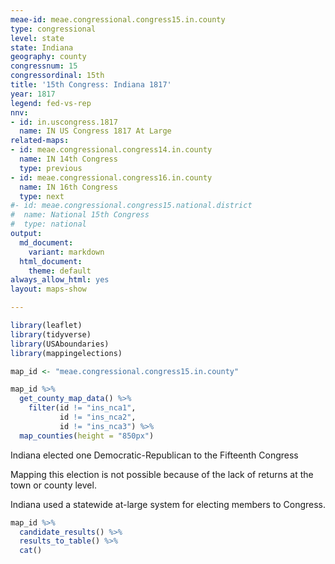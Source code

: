 ```yaml
---
meae-id: meae.congressional.congress15.in.county
type: congressional
level: state
state: Indiana
geography: county
congressnum: 15
congressordinal: 15th
title: '15th Congress: Indiana 1817'
year: 1817
legend: fed-vs-rep
nnv:
- id: in.uscongress.1817
  name: IN US Congress 1817 At Large
related-maps:
- id: meae.congressional.congress14.in.county
  name: IN 14th Congress
  type: previous
- id: meae.congressional.congress16.in.county
  name: IN 16th Congress
  type: next
#- id: meae.congressional.congress15.national.district
#  name: National 15th Congress
#  type: national
output:
  md_document:
    variant: markdown
  html_document:
    theme: default
always_allow_html: yes
layout: maps-show

---
```


```r
library(leaflet)
library(tidyverse)
library(USAboundaries)
library(mappingelections)

map_id <- "meae.congressional.congress15.in.county"
```

<div class="map">

```r
map_id %>%
  get_county_map_data() %>%
    filter(id != "ins_nca1",
           id != "ins_nca2",
           id != "ins_nca3") %>%
  map_counties(height = "850px")
```

</div>

Indiana elected one Democratic-Republican to the Fifteenth Congress 

Mapping this election is not possible because of the lack of returns at the town or county level.

Indiana used a statewide at-large system for electing members to Congress.

<div class="results-table">

```r
map_id %>%
  candidate_results() %>%
  results_to_table() %>%
  cat()
```

</div>
